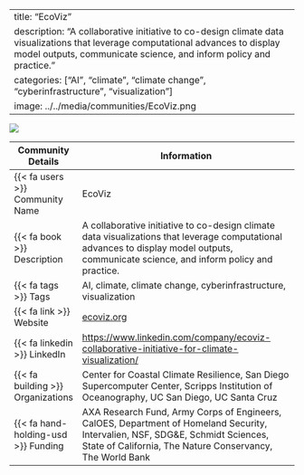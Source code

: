 
---
title: "EcoViz"
description: "A collaborative initiative to co-design climate data visualizations that leverage computational advances to display model outputs, communicate science, and inform policy and practice."
categories: ["AI", "climate", "climate change", "cyberinfrastructure", "visualization"]
image: ../../media/communities/EcoViz.png
---

![](../../media/communities/EcoViz.png){.custom_image}

| Community Details             | Information                                                                                                     |
|-------------------------------|-----------------------------------------------------------------------------------------------------------------|
| {{< fa users >}} Community Name       | EcoViz                                                                                       |
| {{< fa book >}} Description           | A collaborative initiative to co-design climate data visualizations that leverage computational advances to display model outputs, communicate science, and inform policy and practice.                                                                                          |
| {{< fa tags >}} Tags                  | AI, climate, climate change, cyberinfrastructure, visualization                                                                                                 |
| {{< fa link >}} Website               | [ecoviz.org](https://ecoviz.org)                                                                    |
| {{< fa linkedin >}} LinkedIn          | [https://www.linkedin.com/company/ecoviz-collaborative-initiative-for-climate-visualization/](https://https://www.linkedin.com/company/ecoviz-collaborative-initiative-for-climate-visualization/)                                                                  |                                                                             |
| {{< fa building >}} Organizations     | Center for Coastal Climate Resilience, San Diego Supercomputer Center, Scripps Institution of Oceanography, UC San Diego, UC Santa Cruz                                                                                        |
| {{< fa hand-holding-usd >}} Funding   | AXA Research Fund, Army Corps of Engineers, CalOES, Department of Homeland Security, Intervalien, NSF, SDG&E, Schmidt Sciences, State of California, The Nature Conservancy, The World Bank                                                                                |

